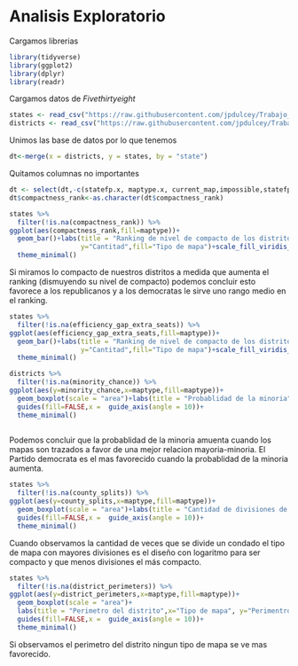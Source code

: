 # Analisis Exploratorio
Cargamos librerias
```r
library(tidyverse)
library(ggplot2)
library(dplyr)
library(readr)
```
Cargamos datos de _Fivethirtyeight_
```r
states <- read_csv("https://raw.githubusercontent.com/jpdulcey/Trabajo_Final/main/states.csv")
districts <- read_csv("https://raw.githubusercontent.com/jpdulcey/Trabajo_Final/main/districts.csv")
```
Unimos las base de datos por lo que tenemos 
```r
dt<-merge(x = districts, y = states, by = "state")
```
Quitamos columnas no importantes
```r
dt <- select(dt,-c(statefp.x, maptype.x, current_map,impossible,statefp.y))
dt$compactness_rank<-as.character(dt$compactness_rank)
```

```r
states %>%
  filter(!is.na(compactness_rank)) %>% 
ggplot(aes(compactness_rank,fill=maptype))+
  geom_bar()+labs(title = "Ranking de nivel de compacto de los distritos",x="Ranking",
                  y="Cantitad",fill="Tipo de mapa")+scale_fill_viridis_d(option = "D")+
  theme_minimal()
```
Si miramos lo compacto de nuestros distritos a medida que aumenta el ranking (dismuyendo su nivel de compacto) podemos concluir esto favorece a los republicanos y a los democratas le sirve uno rango medio en el ranking.

```r
states %>%
  filter(!is.na(efficiency_gap_extra_seats)) %>% 
ggplot(aes(efficiency_gap_extra_seats,fill=maptype))+
  geom_bar()+labs(title = "Ranking de nivel de compacto de los distritos",x="Ranking",
                  y="Cantitad",fill="Tipo de mapa")+scale_fill_viridis_d(option = "D")+
  theme_minimal()
```

```r
districts %>%
  filter(!is.na(minority_chance)) %>% 
ggplot(aes(y=minority_chance,x=maptype,fill=maptype))+
  geom_boxplot(scale = "area")+labs(title = "Probablidad de la minoria",x="Tipo de mapa", y="Porcentaje de la minoria")+scale_fill_viridis_d(option = "D")+
  guides(fill=FALSE,x =  guide_axis(angle = 10))+
  theme_minimal()
  
```

Podemos concluir que la probablidad de la minoria amuenta cuando los mapas son trazados a favor de una mejor relacion mayoria-minoria. El Partido democrata es el mas favorecido cuando la probablidad  de la minoria aumenta.
```r
states %>%
  filter(!is.na(county_splits)) %>% 
ggplot(aes(y=county_splits,x=maptype,fill=maptype))+
  geom_boxplot(scale = "area")+labs(title = "Cantidad de divisiones de los condados",x="Tipo de mapa", y="cantidad de divisiones")+scale_fill_viridis_d(option = "D")+
  guides(fill=FALSE,x =  guide_axis(angle = 10))+
  theme_minimal()
```

Cuando observamos la cantidad de veces que se divide un condado el tipo de mapa con mayores divisiones es el diseño con logaritmo para ser compacto y que menos divisiones el más compacto.

```r
states %>%
  filter(!is.na(district_perimeters)) %>% 
ggplot(aes(y=district_perimeters,x=maptype,fill=maptype))+
  geom_boxplot(scale = "area")+
  labs(title = "Perimetro del distrito",x="Tipo de mapa", y="Perimentro")+scale_fill_viridis_d(option = "D")+
  guides(fill=FALSE,x =  guide_axis(angle = 10))+
  theme_minimal()
```

Si observamos el perimetro del distrito ningun tipo de mapa se ve mas favorecido.

